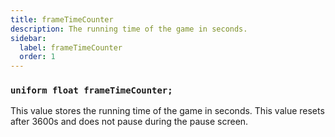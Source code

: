 ```yaml
---
title: frameTimeCounter
description: The running time of the game in seconds.
sidebar:
  label: frameTimeCounter
  order: 1
---
```


### `uniform float frameTimeCounter;`

This value stores the running time of the game in seconds. This value resets after 3600s and does not pause during the pause screen.